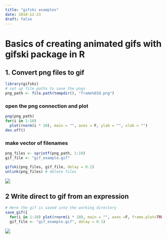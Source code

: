 ```yaml
---
title: "gifski examples"
date: 2018-12-23
draft: false
---
```


# Basics of creating animated gifs with gifski package in R


## 1. Convert png files to gif
```r
library(gifski)
# set up file paths to save the pngs
png_path <- file.path(tempdir(), "frame%03d.png")
```

### open the png connection and plot
```r
png(png_path)
for(i in 1:10)
  plot(rnorm(i * 10), main = "", axes = F, ylab = "", xlab = "")
dev.off()
```

### make vector of filenames
```r
png_files <- sprintf(png_path, 1:10)
gif_file <- "gif_example.gif"

gifski(png_files, gif_file, delay = 0.1)
unlink(png_files) # delete files
```
![](gif_example.gif)


## 2 Write direct to gif from an expression

```r
# Here the gif is saved into the working directory
save_gif({
  for(i in 1:10) plot(rnorm(i * 10), main = "", axes =F, frame.plot=TRUE, ylab = "", xlab = "")},
  gif_file <- "gif_example.gif", delay = 0.1)

```
![](gif_example.gif)
